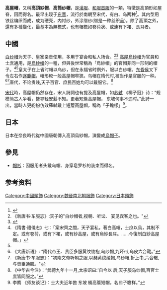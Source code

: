 '''高屋帽'''，又稱'''高頂紗帽'''、'''高筒纱帽'''，是[[漢服|漢服]]、[[和服|和服]][[首服|首服]]的一類，特徵是高頂形如屋脊，因而得名。最早出现于[[东晋|东晋]]，流行於南朝至宋代，有白、乌两种<ref>{{Cite web |url=http://www.gg-art.com/dictionary/dcontent_b.php?bookid=232&strokes=8&bookdetailid=67448 |title=高屋帽 |access-date=2013-11-04 |archive-url=https://web.archive.org/web/20131104071816/http://www.gg-art.com/dictionary/dcontent_b.php?bookid=232&strokes=8&bookdetailid=67448 |archive-date=2013-11-04 |dead-url=yes }}</ref>。其内型用铁丝编织而成，成为硬壳，内衬纱，外涂缯纱(缯是一种丝织品)。除了高頂之外，還有多種變化，最基本為無檐式，也有帽檐如卷荷狀、或連有下裙、長耳者。
==中國==
[[白纱帽|白纱帽]]为天子、皇家亲贵使用，多用于宴会和私人场合。<ref>《新唐书·车服志》:天子的"白纱帽者,视朝、听讼、 宴见宾客之也。" </ref><ref name="榖山筆塵">{{Cite web |url=http://www.bjdclib.com/subdb/clothing/anClotheLiterature/201303/t20130318_124485.htm |title=明于慎行《榖山筆塵》：「六朝士庶烏帽，惟人主宴居着白紗帽。南宋廢帝既弒，諸王就秘書省見湘東王，於時事起倉猝，王失履，跣至西堂，猶着烏帽。建安王休仁呼主衣，以白帽帶之，即黄袍加身之意也。王敬則弒蒼梧王，手取白紗帽加道成首。當時白紗名高頂帽，皇太子在上前則烏紗，在東宫則白紗，蓋惟天子得冠之耳。隋文帝即位，改服紗帽黄袍。解曰：紗帽，烏紗帽也，江南人主多服白紗帽，文帝乃用烏耳。古人庶人服黄，至是人主及百官服之，至唐時惟人主黄袍，百官亦不敢服矣。」 |access-date=2013-11-04 |archive-date=2015-09-23 |archive-url=https://web.archive.org/web/20150923191806/http://www.bjdclib.com/subdb/clothing/anClotheLiterature/201303/t20130318_124485.htm |dead-url=no }}</ref> [[高屋烏紗帽|高屋烏紗帽]]为官員和士庶通用，是[[烏紗帽|烏紗帽]]的一種，但與後世常稱為「烏紗帽」的官帽非同一形制的帽子。<ref>《隋書‧禮儀志》七：「案宋齊之間，天子宴私，著白高帽，士庶以烏，其制不定。或有卷荷，或有下裙，或有紗高屋，或有烏紗長耳。……今復制白紗高屋帽。」</ref><ref name="榖山筆塵"/>皇太子在上省时帽以乌纱，但在永福省时例外，服以白纱帽。[[东昏侯|东昏侯]]又下令左右作[[逐鹿帽|逐鹿帽]]，帽形較一般高屋帽窄狭。乌帽在隋代时,被当作是官服的一种。<ref>《大唐新语》: “隋代帝王、贵臣多服黄纹绫袍,乌纱帽,九环带,乌皮六合靴。”</ref><ref>《新唐书·车服志》："初隋文帝听朝之服,以赭黄纹绫袍,乌纱帽,折上巾,六合辙,与贵臣通服。"</ref>唐代，不论贵贱,天子百官、庶民百姓均可以戴服它。<ref>《中华古今注》：“武德九年十一月,太宗诏曰:'自今以 后,天子服乌纱帽,百官士庶皆同服之。”</ref>

[[宋代|宋代]]時，高屋帽仍然存在，宋人詩詞也有提及高屋帽，如[[苏轼|苏轼]] 《椰子冠》诗：“规模简古人争看，簪导轻安髮不知。更著短簷高屋帽， 东坡何事不违时。”此詩一出，當時人更紛紛仿效蘇軾戴上短簷高屋帽，稱為「子瞻樣」<ref>李廌 《师友谈记》：士大夫近年倣 东坡 桶高簷短帽，名曰子瞻样。”</ref>。
==日本==
日本在奈良時代從中國唐朝傳入高頂烏紗帽，演變成[[烏帽子|烏帽子]]。
==參見==
*[[帽衫|帽衫]]：因服用者头戴乌帽、身穿皂罗衫的装束而得名。


== 参考资料 ==
{{Reflist|2}}

[[Category:中國頭飾|Category:中國頭飾]]
[[Category:魏晉南北朝服飾|Category:魏晉南北朝服飾]]
[[Category:日本頭飾|Category:日本頭飾]]